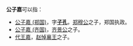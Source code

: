 '''公子嘉'''可以指：
* [[子孔_(郑国)|公子嘉 (郑国)]]，字'''[[子孔|子孔]]'''，[[郑穆公|郑穆公]]之子，郑国执政。
* [[公子嘉_(齐国)|公子嘉 (齐国)]]，[[齐景公|齐景公]]之子。
* [[代王嘉|代王嘉]]，[[赵悼襄王|赵悼襄王]]之子。

{{disambig|Cat=三字封號消歧義}}